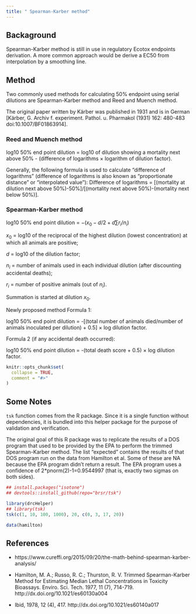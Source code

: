 ```yaml
---
title: " Spearman-Karber method"
---
```


## Backaground

Spearman-Karber method is still in use in regulatory Ecotox endpoints derivation. A more common approach would be derive a EC50 from interpolation by a smoothing line. 

## Method 

Two commonly used methods for calculating 50% endpoint using serial dilutions are Spearman-Karber method and Reed and Muench method.

The original paper written by Kärber was published in 1931 and is in German [Kärber, G. Archiv f. experiment. Pathol. u. Pharmakol (1931) 162: 480-483 doi:10.1007/BF01863914].

### Reed and Muench method

log10 50% end point dilution = log10 of dilution showing a mortality next above 50% - (difference of logarithms × logarithm of dilution factor).

Generally, the following formula is used to calculate “difference of logarithms” (difference of logarithms is also known as “proportionate distance” or “interpolated value”): Difference of logarithms = [(mortality at dilution next above 50%)-50%]/[(mortality next above 50%)-(mortality next below 50%)].

### Spearman-Karber method

log10 50% end point dilution = $- (x_0 - d/2 + d \sum r_i/n_i)$

$x_0$ = log10 of the reciprocal of the highest dilution (lowest concentration) at which all animals are positive;

$d$ = log10 of the dilution factor;

$n_i$ = number of animals used in each individual dilution (after discounting accidental deaths);

$r_i$ = number of positive animals (out of $n_i$).

Summation is started at dilution $x_0$.

Newly proposed method
Formula 1:

log10 50% end point dilution = -[(total number of animals died/number of animals inoculated per dilution) + 0.5] × log dilution factor.

Formula 2 (if any accidental death occurred):

log10 50% end point dilution = -(total death score + 0.5) × log dilution factor.


```r
knitr::opts_chunk$set(
  collapse = TRUE,
  comment = "#>"
)
```


## Some Notes

`tsk` function comes from the R package. Since it is a single function without dependencies, it is bundled into this helper package for the purpose of validation and verification. 


The original goal of this R package was to replicate the results of a DOS program that used to be provided by the EPA to perform the trimmed Spearman-Karber method. The list "expected" contains the results of that DOS program run on the data from Hamilton et al. Some of these are NA because the EPA program didn't return a result. The EPA program uses a confidence of 2*pnorm(2)-1=0.9544997 (that is, exactly two sigmas on both sides).

```r
## install.packages("isotone")
## devtools::install_github(repo="brsr/tsk")

library(drcHelper)
## library(tsk)
tsk(c(1, 10, 100, 1000), 20, c(0, 3, 17, 20))

data(hamilton)


```

## References

- https://www.cureffi.org/2015/09/20/the-math-behind-spearman-karber-analysis/
- Hamilton, M. A.; Russo, R. C.; Thurston, R. V. Trimmed Spearman-Karber Method for Estimating Median Lethal Concentrations in Toxicity Bioassays. Enviro. Sci. Tech. 1977, 11 (7), 714-719. http://dx.doi.org/10.1021/es60130a004

- Ibid, 1978, 12 (4), 417. http://dx.doi.org/10.1021/es60140a017
